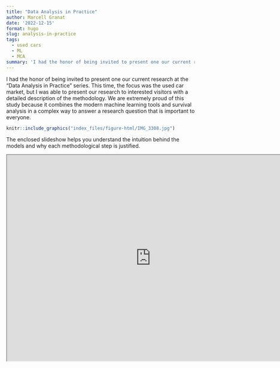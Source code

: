```yaml
---
title: "Data Analysis in Practice"
author: Marcell Granat
date: '2022-12-15'
format: hugo
slug: analysis-in-practice
tags: 
  - used cars
  - ML
  - MCA
summary: 'I had the honor of being invited to present one our current research at the "Data Analysis in Practice" series.'
---
```


I had the honor of being invited to present one our current research at the "Data Analysis in Practice" series. This time, the focus was the used car market, but I was able to present our research to interested visitors with a detailed description of the methodology. We are extremely proud of this study because it combines  the modern machine learning tools and survival analysis in a complex way to answer a research question that is important to everyone.

```r
knitr::include_graphics("index_files/figure-html/IMG_3308.jpg")
```

The enclosed slideshow helps you understand the intuition behind the models and why each methodological step is justified.

<iframe src="https://marcellgranat.github.io/used-car-liquidity/analysis-in-practice.html" width="768" height="550px" data-external="1">
</iframe>

